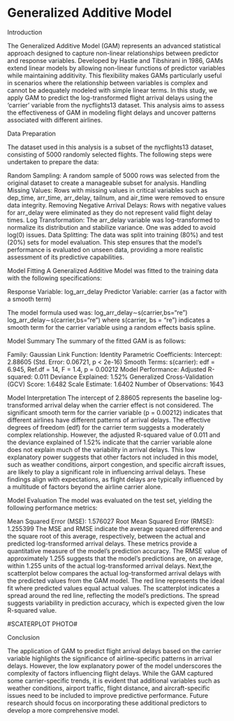 # Generalized Additive Model

Introduction

The Generalized Additive Model (GAM) represents an advanced statistical approach designed to capture non-linear relationships between predictor and response variables. Developed by Hastie and Tibshirani in 1986, GAMs extend linear models by allowing non-linear functions of predictor variables while maintaining additivity. This flexibility makes GAMs particularly useful in scenarios where the relationship between variables is complex and cannot be adequately modeled with simple linear terms. In this study, we apply GAM to predict the log-transformed flight arrival delays using the 'carrier' variable from the nycflights13 dataset. This analysis aims to assess the effectiveness of GAM in modeling flight delays and uncover patterns associated with different airlines.

Data Preparation

The dataset used in this analysis is a subset of the nycflights13 dataset, consisting of 5000 randomly selected flights. The following steps were undertaken to prepare the data:

Random Sampling: A random sample of 5000 rows was selected from the original dataset to create a manageable subset for analysis.
Handling Missing Values: Rows with missing values in critical variables such as dep_time, arr_time, arr_delay, tailnum, and air_time were removed to ensure data integrity.
Removing Negative Arrival Delays: Rows with negative values for arr_delay were eliminated as they do not represent valid flight delay times.
Log Transformation: The arr_delay variable was log-transformed to normalize its distribution and stabilize variance. One was added to avoid log(0) issues.
Data Splitting: The data was split into training (80%) and test (20%) sets for model evaluation. This step ensures that the model's performance is evaluated on unseen data, providing a more realistic assessment of its predictive capabilities.

Model Fitting
A Generalized Additive Model was fitted to the training data with the following specifications:

Response Variable: log_arr_delay
Predictor Variable: carrier (as a factor with a smooth term)

The model formula used was:
log_arr_delay∼s(carrier,bs="re")
log_arr_delay∼s(carrier,bs="re")
where s(carrier, bs = "re") indicates a smooth term for the carrier variable using a random effects basis spline.

Model Summary
The summary of the fitted GAM is as follows:

Family: Gaussian
Link Function: Identity
Parametric Coefficients:
Intercept: 2.88605 (Std. Error: 0.06721, p < 2e-16)
Smooth Terms:
s(carrier): edf = 6.945, Ref.df = 14, F = 1.4, p = 0.00212
Model Performance:
Adjusted R-squared: 0.011
Deviance Explained: 1.52%
Generalized Cross-Validation (GCV) Score: 1.6482
Scale Estimate: 1.6402
Number of Observations: 1643

Model Interpretation
The intercept of 2.88605 represents the baseline log-transformed arrival delay when the carrier effect is not considered. The significant smooth term for the carrier variable (p = 0.00212) indicates that different airlines have different patterns of arrival delays. The effective degrees of freedom (edf) for the carrier term suggests a moderately complex relationship. However, the adjusted R-squared value of 0.011 and the deviance explained of 1.52% indicate that the carrier variable alone does not explain much of the variability in arrival delays. This low explanatory power suggests that other factors not included in this model, such as weather conditions, airport congestion, and specific aircraft issues, are likely to play a significant role in influencing arrival delays. These findings align with expectations, as flight delays are typically influenced by a multitude of factors beyond the airline carrier alone.

Model Evaluation
The model was evaluated on the test set, yielding the following performance metrics:

Mean Squared Error (MSE): 1.576027
Root Mean Squared Error (RMSE): 1.255399
The MSE and RMSE indicate the average squared difference and the square root of this average, respectively, between the actual and predicted log-transformed arrival delays. These metrics provide a quantitative measure of the model's prediction accuracy. The RMSE value of approximately 1.255 suggests that the model's predictions are, on average, within 1.255 units of the actual log-transformed arrival delays. Next,the scatterplot below compares the actual log-transformed arrival delays with the predicted values from the GAM model. The red line represents the ideal fit where predicted values equal actual values. The scatterplot indicates a spread around the red line, reflecting the model's predictions. The spread suggests variability in prediction accuracy, which is expected given the low R-squared value.

#SCATERPLOT PHOTO#

Conclusion

The application of GAM to predict flight arrival delays based on the carrier variable highlights the significance of airline-specific patterns in arrival delays. However, the low explanatory power of the model underscores the complexity of factors influencing flight delays. While the GAM captured some carrier-specific trends, it is evident that additional variables such as weather conditions, airport traffic, flight distance, and aircraft-specific issues need to be included to improve predictive performance. Future research should focus on incorporating these additional predictors to develop a more comprehensive model.
